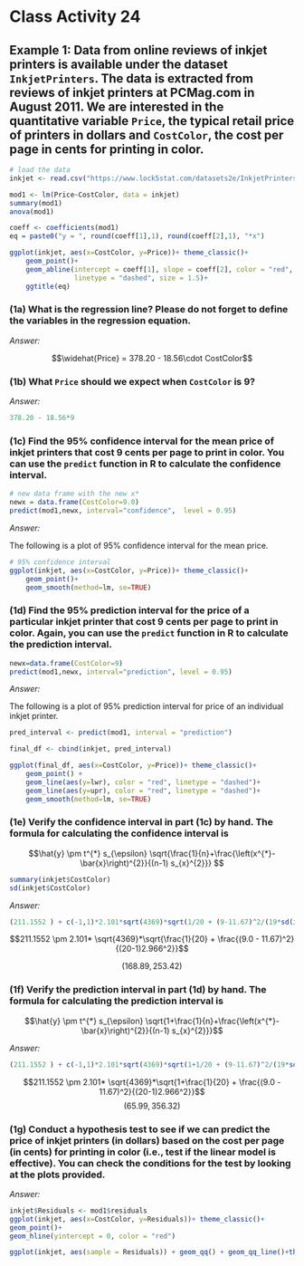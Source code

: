# Class Activity 24


## Example 1: Data from online reviews of inkjet printers is available under the dataset `InkjetPrinters`. The data is extracted from reviews of inkjet printers at PCMag.com in August 2011. We are interested in the quantitative variable `Price`, the typical retail price of printers in dollars and `CostColor`, the cost per page in cents for printing in color.


```r
# load the data
inkjet <- read.csv("https://www.lock5stat.com/datasets2e/InkjetPrinters.csv")
```


```r
mod1 <- lm(Price~CostColor, data = inkjet)
summary(mod1)
anova(mod1)

```


```r
coeff <- coefficients(mod1)
eq = paste0("y = ", round(coeff[1],1), round(coeff[2],1), "*x")

ggplot(inkjet, aes(x=CostColor, y=Price))+ theme_classic()+
    geom_point()+
    geom_abline(intercept = coeff[1], slope = coeff[2], color = "red",
                linetype = "dashed", size = 1.5)+
    ggtitle(eq)


```


### (1a) What is the regression line? Please do not forget to define the variables in the regression equation.


*Answer:*

$$\widehat{Price} = 378.20 - 18.56\cdot CostColor$$

\vspace*{1in}


### (1b) What `Price` should we expect when `CostColor` is 9? 

*Answer:*

```r
378.20 - 18.56*9
```


\vspace*{1in}


### (1c) Find the $95\%$ confidence interval for the mean price of inkjet printers that cost 9 cents per page to print in color. You can use the `predict` function in R to calculate the confidence interval.

```r
# new data frame with the new x*
newx = data.frame(CostColor=9.0)
predict(mod1,newx, interval="confidence",  level = 0.95)
```


*Answer:*


\vspace*{1in}


The following is a plot of $95\%$ confidence interval for the mean price. 

```r
# 95% confidence interval
ggplot(inkjet, aes(x=CostColor, y=Price))+ theme_classic()+
    geom_point()+
    geom_smooth(method=lm, se=TRUE)
```

\vspace*{1in}


### (1d) Find the $95\%$ prediction interval for the price of a particular inkjet printer that cost 9 cents per page to print in color. Again, you can use the `predict` function in R to calculate the prediction interval.

```r
newx=data.frame(CostColor=9)
predict(mod1,newx, interval="prediction", level = 0.95)
```


*Answer:*


\vspace*{1in}


The following is a plot of $95\%$ prediction interval for price of an individual inkjet printer. 

```r
pred_interval <- predict(mod1, interval = "prediction")

final_df <- cbind(inkjet, pred_interval)

ggplot(final_df, aes(x=CostColor, y=Price))+ theme_classic()+
    geom_point() +
    geom_line(aes(y=lwr), color = "red", linetype = "dashed")+
    geom_line(aes(y=upr), color = "red", linetype = "dashed")+
    geom_smooth(method=lm, se=TRUE)

```



### (1e) Verify the confidence interval in part (1c) by hand. The formula for calculating the confidence interval is

$$\hat{y} \pm t^{*} s_{\epsilon} \sqrt{\frac{1}{n}+\frac{\left(x^{*}-\bar{x}\right)^{2}}{(n-1) s_{x}^{2}}} $$

```r
summary(inkjet$CostColor)
sd(inkjet$CostColor)
```

*Answer:*

```r
(211.1552 ) + c(-1,1)*2.101*sqrt(4369)*sqrt(1/20 + (9-11.67)^2/(19*sd(inkjet$CostColor)^2))
```

$$211.1552 \pm 2.101* \sqrt{4369}*\sqrt{\frac{1}{20} + \frac{(9.0 - 11.67)^2}{(20-1)2.966^2}}$$

$$(168.89, 253.42)$$

\vspace*{3in}




### (1f) Verify the prediction interval in part (1d) by hand.  The formula for calculating the prediction interval is

$$\hat{y} \pm t^{*} s_{\epsilon} \sqrt{1+\frac{1}{n}+\frac{\left(x^{*}-\bar{x}\right)^{2}}{(n-1) s_{x}^{2}}}$$

*Answer:*

```r
(211.1552 ) + c(-1,1)*2.101*sqrt(4369)*sqrt(1+1/20 + (9-11.67)^2/(19*sd(inkjet$CostColor)^2))
```

$$211.1552 \pm 2.101* \sqrt{4369}*\sqrt{1+\frac{1}{20} + \frac{(9.0 - 11.67)^2}{(20-1)2.966^2}}$$
$$(65.99, 356.32)$$


\vspace*{3in}


### (1g) Conduct a hypothesis test to see if we can predict the price of inkjet printers (in dollars) based on the cost per page (in cents) for printing in color (i.e., test if the linear model is effective). You can check the conditions for the test by looking at the plots provided.

*Answer:*


```r
inkjet$Residuals <- mod1$residuals
ggplot(inkjet, aes(x=CostColor, y=Residuals))+ theme_classic()+
geom_point()+
geom_hline(yintercept = 0, color = "red")
```


```r
ggplot(inkjet, aes(sample = Residuals)) + geom_qq() + geom_qq_line()+theme_classic()
```



